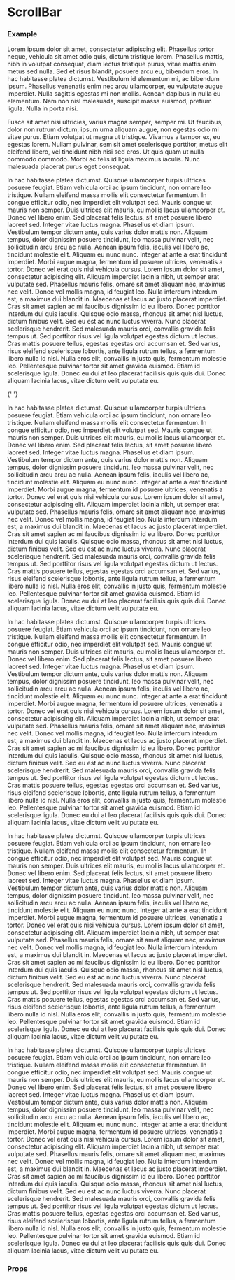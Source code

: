 
<Meta title="Core" component={ScrollBar} />

# ScrollBar

### Example

<Preview withToolbar>
    <Story name="ScrollBar">
        <ScrollBar>
            <p>
                Lorem ipsum dolor sit amet, consectetur adipiscing elit. Phasellus tortor neque, vehicula sit amet odio quis, dictum
                tristique lorem. Phasellus mattis, nibh in volutpat consequat, diam lectus tristique purus, vitae mattis enim metus sed
                nulla. Sed et risus blandit, posuere arcu eu, bibendum eros. In hac habitasse platea dictumst. Vestibulum id elementum mi,
                ac bibendum ipsum. Phasellus venenatis enim nec arcu ullamcorper, eu vulputate augue imperdiet. Nulla sagittis egestas mi
                non mollis. Aenean dapibus in nulla eu elementum. Nam non nisl malesuada, suscipit massa euismod, pretium ligula. Nulla in
                porta nisi.
            </p>
            <p>
                Fusce sit amet nisi ultricies, varius magna semper, semper mi. Ut faucibus, dolor non rutrum dictum, ipsum urna aliquam
                augue, non egestas odio mi vitae purus. Etiam volutpat ut magna ut tristique. Vivamus a tempor ex, eu egestas lorem. Nullam
                pulvinar, sem sit amet scelerisque porttitor, metus elit eleifend libero, vel tincidunt nibh nisi sed eros. Ut quis quam ut
                nulla commodo commodo. Morbi ac felis id ligula maximus iaculis. Nunc malesuada placerat purus eget consequat.
            </p>
            <p>
                In hac habitasse platea dictumst. Quisque ullamcorper turpis ultrices posuere feugiat. Etiam vehicula orci ac ipsum
                tincidunt, non ornare leo tristique. Nullam eleifend massa mollis elit consectetur fermentum. In congue efficitur odio, nec
                imperdiet elit volutpat sed. Mauris congue ut mauris non semper. Duis ultrices elit mauris, eu mollis lacus ullamcorper et.
                Donec vel libero enim. Sed placerat felis lectus, sit amet posuere libero laoreet sed. Integer vitae luctus magna. Phasellus
                et diam ipsum. Vestibulum tempor dictum ante, quis varius dolor mattis non. Aliquam tempus, dolor dignissim posuere
                tincidunt, leo massa pulvinar velit, nec sollicitudin arcu arcu ac nulla. Aenean ipsum felis, iaculis vel libero ac,
                tincidunt molestie elit. Aliquam eu nunc nunc. Integer at ante a erat tincidunt imperdiet. Morbi augue magna, fermentum id
                posuere ultrices, venenatis a tortor. Donec vel erat quis nisi vehicula cursus. Lorem ipsum dolor sit amet, consectetur
                adipiscing elit. Aliquam imperdiet lacinia nibh, ut semper erat vulputate sed. Phasellus mauris felis, ornare sit amet
                aliquam nec, maximus nec velit. Donec vel mollis magna, id feugiat leo. Nulla interdum interdum est, a maximus dui blandit
                in. Maecenas et lacus ac justo placerat imperdiet. Cras sit amet sapien ac mi faucibus dignissim id eu libero. Donec
                porttitor interdum dui quis iaculis. Quisque odio massa, rhoncus sit amet nisl luctus, dictum finibus velit. Sed eu est ac
                nunc luctus viverra. Nunc placerat scelerisque hendrerit. Sed malesuada mauris orci, convallis gravida felis tempus ut. Sed
                porttitor risus vel ligula volutpat egestas dictum ut lectus. Cras mattis posuere tellus, egestas egestas orci accumsan et.
                Sed varius, risus eleifend scelerisque lobortis, ante ligula rutrum tellus, a fermentum libero nulla id nisl. Nulla eros
                elit, convallis in justo quis, fermentum molestie leo. Pellentesque pulvinar tortor sit amet gravida euismod. Etiam id
                scelerisque ligula. Donec eu dui at leo placerat facilisis quis quis dui. Donec aliquam lacinia lacus, vitae dictum velit
                vulputate eu.
            </p>{' '}
            <p>
                In hac habitasse platea dictumst. Quisque ullamcorper turpis ultrices posuere feugiat. Etiam vehicula orci ac ipsum
                tincidunt, non ornare leo tristique. Nullam eleifend massa mollis elit consectetur fermentum. In congue efficitur odio, nec
                imperdiet elit volutpat sed. Mauris congue ut mauris non semper. Duis ultrices elit mauris, eu mollis lacus ullamcorper et.
                Donec vel libero enim. Sed placerat felis lectus, sit amet posuere libero laoreet sed. Integer vitae luctus magna. Phasellus
                et diam ipsum. Vestibulum tempor dictum ante, quis varius dolor mattis non. Aliquam tempus, dolor dignissim posuere
                tincidunt, leo massa pulvinar velit, nec sollicitudin arcu arcu ac nulla. Aenean ipsum felis, iaculis vel libero ac,
                tincidunt molestie elit. Aliquam eu nunc nunc. Integer at ante a erat tincidunt imperdiet. Morbi augue magna, fermentum id
                posuere ultrices, venenatis a tortor. Donec vel erat quis nisi vehicula cursus. Lorem ipsum dolor sit amet, consectetur
                adipiscing elit. Aliquam imperdiet lacinia nibh, ut semper erat vulputate sed. Phasellus mauris felis, ornare sit amet
                aliquam nec, maximus nec velit. Donec vel mollis magna, id feugiat leo. Nulla interdum interdum est, a maximus dui blandit
                in. Maecenas et lacus ac justo placerat imperdiet. Cras sit amet sapien ac mi faucibus dignissim id eu libero. Donec
                porttitor interdum dui quis iaculis. Quisque odio massa, rhoncus sit amet nisl luctus, dictum finibus velit. Sed eu est ac
                nunc luctus viverra. Nunc placerat scelerisque hendrerit. Sed malesuada mauris orci, convallis gravida felis tempus ut. Sed
                porttitor risus vel ligula volutpat egestas dictum ut lectus. Cras mattis posuere tellus, egestas egestas orci accumsan et.
                Sed varius, risus eleifend scelerisque lobortis, ante ligula rutrum tellus, a fermentum libero nulla id nisl. Nulla eros
                elit, convallis in justo quis, fermentum molestie leo. Pellentesque pulvinar tortor sit amet gravida euismod. Etiam id
                scelerisque ligula. Donec eu dui at leo placerat facilisis quis quis dui. Donec aliquam lacinia lacus, vitae dictum velit
                vulputate eu.
            </p>
            <p>
                In hac habitasse platea dictumst. Quisque ullamcorper turpis ultrices posuere feugiat. Etiam vehicula orci ac ipsum
                tincidunt, non ornare leo tristique. Nullam eleifend massa mollis elit consectetur fermentum. In congue efficitur odio, nec
                imperdiet elit volutpat sed. Mauris congue ut mauris non semper. Duis ultrices elit mauris, eu mollis lacus ullamcorper et.
                Donec vel libero enim. Sed placerat felis lectus, sit amet posuere libero laoreet sed. Integer vitae luctus magna. Phasellus
                et diam ipsum. Vestibulum tempor dictum ante, quis varius dolor mattis non. Aliquam tempus, dolor dignissim posuere
                tincidunt, leo massa pulvinar velit, nec sollicitudin arcu arcu ac nulla. Aenean ipsum felis, iaculis vel libero ac,
                tincidunt molestie elit. Aliquam eu nunc nunc. Integer at ante a erat tincidunt imperdiet. Morbi augue magna, fermentum id
                posuere ultrices, venenatis a tortor. Donec vel erat quis nisi vehicula cursus. Lorem ipsum dolor sit amet, consectetur
                adipiscing elit. Aliquam imperdiet lacinia nibh, ut semper erat vulputate sed. Phasellus mauris felis, ornare sit amet
                aliquam nec, maximus nec velit. Donec vel mollis magna, id feugiat leo. Nulla interdum interdum est, a maximus dui blandit
                in. Maecenas et lacus ac justo placerat imperdiet. Cras sit amet sapien ac mi faucibus dignissim id eu libero. Donec
                porttitor interdum dui quis iaculis. Quisque odio massa, rhoncus sit amet nisl luctus, dictum finibus velit. Sed eu est ac
                nunc luctus viverra. Nunc placerat scelerisque hendrerit. Sed malesuada mauris orci, convallis gravida felis tempus ut. Sed
                porttitor risus vel ligula volutpat egestas dictum ut lectus. Cras mattis posuere tellus, egestas egestas orci accumsan et.
                Sed varius, risus eleifend scelerisque lobortis, ante ligula rutrum tellus, a fermentum libero nulla id nisl. Nulla eros
                elit, convallis in justo quis, fermentum molestie leo. Pellentesque pulvinar tortor sit amet gravida euismod. Etiam id
                scelerisque ligula. Donec eu dui at leo placerat facilisis quis quis dui. Donec aliquam lacinia lacus, vitae dictum velit
                vulputate eu.
            </p>
            <p>
                In hac habitasse platea dictumst. Quisque ullamcorper turpis ultrices posuere feugiat. Etiam vehicula orci ac ipsum
                tincidunt, non ornare leo tristique. Nullam eleifend massa mollis elit consectetur fermentum. In congue efficitur odio, nec
                imperdiet elit volutpat sed. Mauris congue ut mauris non semper. Duis ultrices elit mauris, eu mollis lacus ullamcorper et.
                Donec vel libero enim. Sed placerat felis lectus, sit amet posuere libero laoreet sed. Integer vitae luctus magna. Phasellus
                et diam ipsum. Vestibulum tempor dictum ante, quis varius dolor mattis non. Aliquam tempus, dolor dignissim posuere
                tincidunt, leo massa pulvinar velit, nec sollicitudin arcu arcu ac nulla. Aenean ipsum felis, iaculis vel libero ac,
                tincidunt molestie elit. Aliquam eu nunc nunc. Integer at ante a erat tincidunt imperdiet. Morbi augue magna, fermentum id
                posuere ultrices, venenatis a tortor. Donec vel erat quis nisi vehicula cursus. Lorem ipsum dolor sit amet, consectetur
                adipiscing elit. Aliquam imperdiet lacinia nibh, ut semper erat vulputate sed. Phasellus mauris felis, ornare sit amet
                aliquam nec, maximus nec velit. Donec vel mollis magna, id feugiat leo. Nulla interdum interdum est, a maximus dui blandit
                in. Maecenas et lacus ac justo placerat imperdiet. Cras sit amet sapien ac mi faucibus dignissim id eu libero. Donec
                porttitor interdum dui quis iaculis. Quisque odio massa, rhoncus sit amet nisl luctus, dictum finibus velit. Sed eu est ac
                nunc luctus viverra. Nunc placerat scelerisque hendrerit. Sed malesuada mauris orci, convallis gravida felis tempus ut. Sed
                porttitor risus vel ligula volutpat egestas dictum ut lectus. Cras mattis posuere tellus, egestas egestas orci accumsan et.
                Sed varius, risus eleifend scelerisque lobortis, ante ligula rutrum tellus, a fermentum libero nulla id nisl. Nulla eros
                elit, convallis in justo quis, fermentum molestie leo. Pellentesque pulvinar tortor sit amet gravida euismod. Etiam id
                scelerisque ligula. Donec eu dui at leo placerat facilisis quis quis dui. Donec aliquam lacinia lacus, vitae dictum velit
                vulputate eu.
            </p>
            <p>In hac habitasse platea dictumst. Quisque ullamcorper turpis ultrices posuere feugiat. Etiam vehicula orci ac ipsum tincidunt, non ornare leo tristique. Nullam eleifend massa mollis elit consectetur fermentum. In congue efficitur odio, nec imperdiet elit volutpat sed. Mauris congue ut mauris non semper. Duis ultrices elit mauris, eu mollis lacus ullamcorper et. Donec vel libero enim. Sed placerat felis lectus, sit amet posuere libero laoreet sed. Integer vitae luctus magna. Phasellus et diam ipsum. Vestibulum tempor dictum ante, quis varius dolor mattis non. Aliquam tempus, dolor dignissim posuere tincidunt, leo massa pulvinar velit, nec sollicitudin arcu arcu ac nulla. Aenean ipsum felis, iaculis vel libero ac, tincidunt molestie elit. Aliquam eu nunc nunc. Integer at ante a erat tincidunt imperdiet. Morbi augue magna, fermentum id posuere ultrices, venenatis a tortor. Donec vel erat quis nisi vehicula cursus. Lorem ipsum dolor sit amet, consectetur adipiscing elit. Aliquam imperdiet lacinia nibh, ut semper erat vulputate sed. Phasellus mauris felis, ornare sit amet aliquam nec, maximus nec velit. Donec vel mollis magna, id feugiat leo. Nulla interdum interdum est, a maximus dui blandit in. Maecenas et lacus ac justo placerat imperdiet. Cras sit amet sapien ac mi faucibus dignissim id eu libero. Donec porttitor interdum dui quis iaculis. Quisque odio massa, rhoncus sit amet nisl luctus, dictum finibus velit. Sed eu est ac nunc luctus viverra. Nunc placerat scelerisque hendrerit. Sed malesuada mauris orci, convallis gravida felis tempus ut. Sed porttitor risus vel ligula volutpat egestas dictum ut lectus. Cras mattis posuere tellus, egestas egestas orci accumsan et. Sed varius, risus eleifend scelerisque lobortis, ante ligula rutrum tellus, a fermentum libero nulla id nisl. Nulla eros elit, convallis in justo quis, fermentum molestie leo. Pellentesque pulvinar tortor sit amet gravida euismod. Etiam id scelerisque ligula. Donec eu dui at leo placerat facilisis quis quis dui. Donec aliquam lacinia lacus, vitae dictum velit vulputate eu.</p>
        </ScrollBar>
    </Story>
</Preview>

### Props

<Props of={ScrollBar} />
